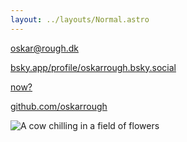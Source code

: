 ```yaml
---
layout: ../layouts/Normal.astro
---
```


<div class="Doc">

oskar@rough.dk

[bsky.app/profile/oskarrough.bsky.social](https://bsky.app/profile/oskarrough.bsky.social)

[now?](/now)

[github.com/oskarrough](https://github.com/oskarrough)
</div>

<img src="/src/assets/cow-chilling.webp" alt="A cow chilling in a field of flowers" />
